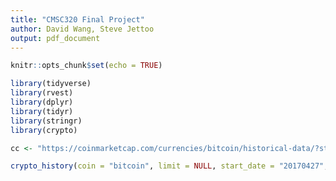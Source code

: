 ```yaml
---
title: "CMSC320 Final Project"
author: David Wang, Steve Jettoo
output: pdf_document
---
```


```r
knitr::opts_chunk$set(echo = TRUE)
```

``` r
library(tidyverse)
library(rvest)
library(dplyr)
library(tidyr)
library(stringr)
library(crypto)

cc <- "https://coinmarketcap.com/currencies/bitcoin/historical-data/?start=20130428&end=20190519"

crypto_history(coin = "bitcoin", limit = NULL, start_date = "20170427", end_date ="20190228")
```

